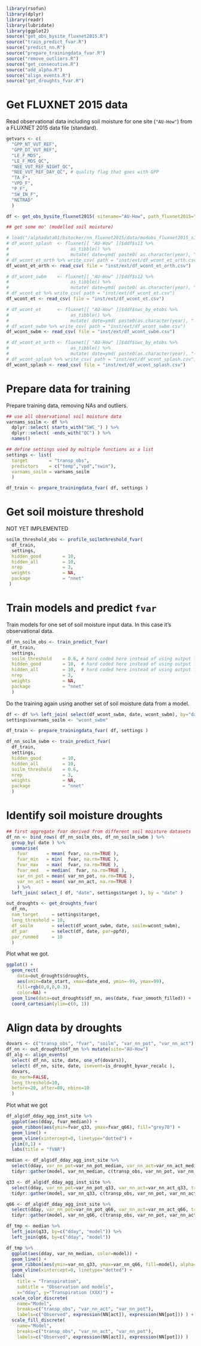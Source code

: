 ```r
library(rsofun)
library(dplyr)
library(readr)
library(lubridate)
library(ggplot2)
source("get_obs_bysite_fluxnet2015.R")
source("train_predict_fvar.R")
source("predict_nn.R")
source("prepare_trainingdata_fvar.R")
source("remove_outliers.R")
source("get_consecutive.R")
source("add_alpha.R")
source("align_events.R")
source("get_droughts_fvar.R")
```


# Get FLUXNET 2015 data

Read observational data including soil moisture for one site (`"AU-How"`) from a FLUXNET 2015 data file (standard).
```r
getvars <- c( 
  "GPP_NT_VUT_REF", 
  "GPP_DT_VUT_REF",                
  "LE_F_MDS", 
  "LE_F_MDS_QC", 
  "NEE_VUT_REF_NIGHT_QC", 
  "NEE_VUT_REF_DAY_QC", # quality flag that goes with GPP 
  "TA_F",
  "VPD_F",
  "P_F",
  "SW_IN_F",
  "NETRAD"
  )

df <- get_obs_bysite_fluxnet2015( sitename="AU-How", path_fluxnet2015="./", timescale="d", getvars=getvars )

## get some mo' (modelled soil moisture)

# load("/alphadata01/bstocker/nn_fluxnet2015/data/modobs_fluxnet2015_s11_s12_s13_with_SWC_v3.Rdata")
# df_wcont_splash  <- fluxnet[[ "AU-How" ]]$ddf$s11 %>% 
#                       as_tibble() %>% 
#                       mutate( date=ymd( paste0( as.character(year), "-01-01") ) + days(doy-1), wcont_splash=wcont )
# df_wcont_et_orth %>% write_csv( path = "inst/ext/df_wcont_et_orth.csv")
df_wcont_et_orth <- read_csv( file = "inst/ext/df_wcont_et_orth.csv")

# df_wcont_swbm    <- fluxnet[[ "AU-How" ]]$ddf$s12 %>% 
#                       as_tibble() %>% 
#                       mutate( date=ymd( paste0( as.character(year), "-01-01") ) + days(doy-1), wcont_swbm=wcont )
# df_wcont_et %>% write_csv( path = "inst/ext/df_wcont_et.csv")
df_wcont_et <- read_csv( file = "inst/ext/df_wcont_et.csv")

# df_wcont_et      <- fluxnet[[ "AU-How" ]]$ddf$swc_by_etobs %>% 
#                       as_tibble() %>% 
#                       mutate( date=ymd( paste0(as.character(year), "-01-01") ) + months(moy-1) + days(dom-1), wcont_et=soilm_from_et )
# df_wcont_swbm %>% write_csv( path = "inst/ext/df_wcont_swbm.csv")
df_wcont_swbm <- read_csv( file = "inst/ext/df_wcont_swbm.csv")

# df_wcont_et_orth <- fluxnet[[ "AU-How" ]]$ddf$swc_by_etobs %>% 
#                       as_tibble() %>% 
#                       mutate( date=ymd( paste0(as.character(year), "-01-01") ) + months(moy-1) + days(dom-1), wcont_et_orth=soilm_from_et_orthbucket )
# df_wcont_splash %>% write_csv( path = "inst/ext/df_wcont_splash.csv")
df_wcont_splash <- read_csv( file = "inst/ext/df_wcont_splash.csv")

```

# Prepare data for training

Prepare training data, removing NAs and outliers.
```r
## use all observational soil moisture data
varnams_soilm <- df %>% 
  dplyr::select( starts_with("SWC_") ) %>% 
  dplyr::select( -ends_with("QC") ) %>% 
  names()

## define settings used by multiple functions as a list
settings <- list( 
  target        = "transp_obs", 
  predictors    = c("temp","vpd","swin"), 
  varnams_soilm = varnams_soilm 
  )

df_train <- prepare_trainingdata_fvar( df, settings )
```

# Get soil moisture threshold

NOT YET IMPLEMENTED
```r
soilm_threshold_obs <- profile_soilmthreshold_fvar(
  df_train,
  settings,
  hidden_good        = 10, 
  hidden_all         = 10, 
  nrep               = 3, 
  weights            = NA, 
  package            = "nnet" 
 )
```

# Train models and predict `fvar`

Train models for one set of soil moisture input data. In this case it's observational data.
```r
df_nn_soilm_obs <- train_predict_fvar( 
  df_train,
  settings,
  soilm_threshold    = 0.6, # hard coded here instead of using output from profile_soilmthreshold_fvar()
  hidden_good        = 10,  # hard coded here instead of using output from profile_soilmthreshold_fvar()
  hidden_all         = 10,  # hard coded here instead of using output from profile_soilmthreshold_fvar()
  nrep               = 3, 
  weights            = NA, 
  package            = "nnet" 
  )
```

Do the training again using another set of soil moisture data from a model.
```r
df <- df %>% left_join( select(df_wcont_swbm, date, wcont_swbm), by="date" )
settings$varnams_soilm <- "wcont_swbm"

df_train <- prepare_trainingdata_fvar( df, settings )

df_nn_soilm_swbm <- train_predict_fvar( 
  df_train,
  settings,
  hidden_good        = 10, 
  hidden_all         = 10, 
  soilm_threshold    = 0.6, 
  nrep               = 3, 
  weights            = NA, 
  package            = "nnet" 
  )
```

# Identify soil moisture droughts

```r
## first aggregate fvar derived from different soil moisture datasets
df_nn <- bind_rows( df_nn_soilm_obs, df_nn_soilm_swbm ) %>% 
  group_by( date ) %>%
  summarise( 
    fvar       = mean( fvar, na.rm=TRUE ), 
    fvar_min   = min(  fvar, na.rm=TRUE ),
    fvar_max   = max(  fvar, na.rm=TRUE ), 
    fvar_med   = median(  fvar, na.rm=TRUE ), 
    var_nn_pot = mean( var_nn_pot, na.rm=TRUE ), 
    var_nn_act = mean( var_nn_act, na.rm=TRUE )
    ) %>%
  left_join( select_( df, "date", settings$target ), by = "date" )

out_droughts <- get_droughts_fvar( 
  df_nn, 
  nam_target     = settings$target, 
  leng_threshold = 10, 
  df_soilm       = select(df_wcont_swbm, date, soilm=wcont_swbm),
  df_par         = select(df, date, par=ppfd),
  par_runmed     = 10
  )
```

Plot what we got.
```r
ggplot() +
  geom_rect(
    data=out_droughts$droughts, 
    aes(xmin=date_start, xmax=date_end, ymin=-99, ymax=99), 
    fill=rgb(0,0,0,0.3), 
    color=NA) + 
  geom_line(data=out_droughts$df_nn, aes(date, fvar_smooth_filled)) +
  coord_cartesian(ylim=c(0, 1))
```

# Align data by droughts

```r
dovars <- c("transp_obs", "fvar", "soilm", "var_nn_pot", "var_nn_act")
df_nn <- out_droughts$df_nn %>% mutate(site="AU-How")
df_alg <- align_events( 
  select( df_nn, site, date, one_of(dovars)), 
  select( df_nn, site, date, isevent=is_drought_byvar_recalc ),
  dovars,
  do_norm=FALSE,
  leng_threshold=10, 
  before=20, after=80, nbins=10
  )
```


Plot what we got
```r
df_alg$df_dday_agg_inst_site %>% 
  ggplot(aes(dday, fvar_median)) +
  geom_ribbon(aes(ymin=fvar_q33, ymax=fvar_q66), fill="grey70") +
  geom_line() +
  geom_vline(xintercept=0, linetype="dotted") +
  ylim(0,1) + 
  labs(title = "fVAR")

median <- df_alg$df_dday_agg_inst_site %>%
  select(dday, var_nn_pot=var_nn_pot_median, var_nn_act=var_nn_act_median, transp_obs=transp_obs_median) %>% 
  tidyr::gather(model, var_nn_median, c(transp_obs, var_nn_pot, var_nn_act))

q33 <- df_alg$df_dday_agg_inst_site %>%
  select(dday, var_nn_pot=var_nn_pot_q33, var_nn_act=var_nn_act_q33, transp_obs=transp_obs_q33) %>% 
  tidyr::gather(model, var_nn_q33, c(transp_obs, var_nn_pot, var_nn_act))

q66 <- df_alg$df_dday_agg_inst_site %>%
  select(dday, var_nn_pot=var_nn_pot_q66, var_nn_act=var_nn_act_q66, transp_obs=transp_obs_q66) %>% 
  tidyr::gather(model, var_nn_q66, c(transp_obs, var_nn_pot, var_nn_act))

df_tmp <- median %>% 
  left_join(q33, by=c("dday", "model")) %>% 
  left_join(q66, by=c("dday", "model"))

df_tmp %>% 
  ggplot(aes(dday, var_nn_median, color=model)) +
  geom_line() +
  geom_ribbon(aes(ymin=var_nn_q33, ymax=var_nn_q66, fill=model), alpha=0.3, color=NA) +
  geom_vline(xintercept=0, linetype="dotted") +
  labs(
    title = "Transpiration", 
    subtitle = "Observation and models",
    x="dday", y="Transpiration (XXX)") +
  scale_color_discrete(
    name="Model", 
    breaks=c("transp_obs", "var_nn_act", "var_nn_pot"),
    labels=c("Observed", expression(NN[act]), expression(NN[pot])) ) +
  scale_fill_discrete(
    name="Model", 
    breaks=c("transp_obs", "var_nn_act", "var_nn_pot"),
    labels=c("Observed", expression(NN[act]), expression(NN[pot])) )
```
